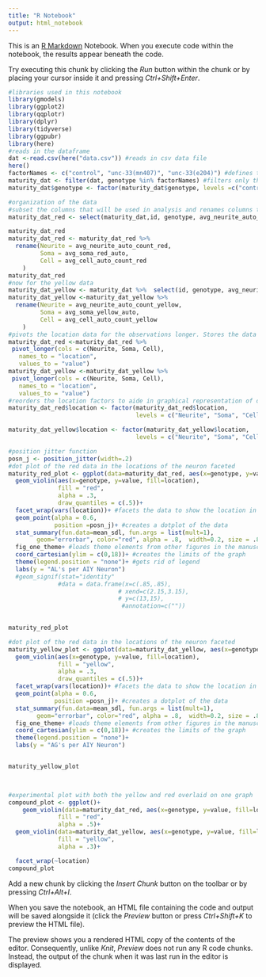 ```yaml
---
title: "R Notebook"
output: html_notebook
---
```


This is an [R Markdown](http://rmarkdown.rstudio.com) Notebook. When you execute code within the notebook, the results appear beneath the code. 

Try executing this chunk by clicking the *Run* button within the chunk or by placing your cursor inside it and pressing *Ctrl+Shift+Enter*. 

```r
#libraries used in this notebook
library(gmodels)
library(ggplot2)
library(qqplotr)
library(dplyr)
library(tidyverse)
library(ggpubr)
library(here)
#reads in the dataframe
dat <-read.csv(here("data.csv")) #reads in csv data file
here()
factorNames <- c("control", "unc-33(mn407)", "unc-33(e204)") #defines the genotypes to be analyzed 
maturity_dat <- filter(dat, genotype %in% factorNames) #filters only the factors (genotypes) to be analyzed
maturity_dat$genotype <- factor(maturity_dat$genotype, levels =c("control", "unc-33(mn407)", "unc-33(e204)" ))

```

```r
#organization of the data
#subset the columns that will be used in analysis and renames columns to more readable names
maturity_dat_red <- select(maturity_dat,id, genotype, avg_neurite_auto_count_red, avg_soma_red_auto, avg_cell_auto_count_red)

maturity_dat_red
maturity_dat_red <- maturity_dat_red %>% 
  rename(Neurite = avg_neurite_auto_count_red,
         Soma = avg_soma_red_auto,
         Cell = avg_cell_auto_count_red
    )
maturity_dat_red
#now for the yellow data
maturity_dat_yellow <- maturity_dat %>%  select(id, genotype, avg_neurite_auto_count_yellow, avg_soma_yellow_auto, avg_cell_auto_count_yellow)
maturity_dat_yellow <-maturity_dat_yellow %>% 
  rename(Neurite = avg_neurite_auto_count_yellow,
         Soma = avg_soma_yellow_auto,
         Cell = avg_cell_auto_count_yellow
    )
#pivots the location data for the observations longer. Stores the data values under values column and the old column names under a new column named location.
maturity_dat_red <-maturity_dat_red %>%
 pivot_longer(cols = c(Neurite, Soma, Cell),
   names_to = "location",
   values_to = "value")
maturity_dat_yellow <-maturity_dat_yellow %>%
 pivot_longer(cols = c(Neurite, Soma, Cell),
   names_to = "location",
   values_to = "value")
#reorders the location factors to aide in graphical representation of data
maturity_dat_red$location <- factor(maturity_dat_red$location,
                                    levels = c("Neurite", "Soma", "Cell"))

maturity_dat_yellow$location <- factor(maturity_dat_yellow$location,
                                    levels = c("Neurite", "Soma", "Cell"))

```


```r
#position jitter function
posn_j <- position_jitter(width=.2)
#dot plot of the red data in the locations of the neuron faceted
maturity_red_plot <- ggplot(data=maturity_dat_red, aes(x=genotype, y=value, fill=location)) +
  geom_violin(aes(x=genotype, y=value, fill=location),
              fill = "red",
              alpha = .3,
              draw_quantiles = c(.5))+
  facet_wrap(vars(location))+ #facets the data to show the location in the cell of the red AG's
  geom_point(alpha = 0.6,
             position =posn_j)+ #creates a dotplot of the data
  stat_summary(fun.data=mean_sdl, fun.args = list(mult=1), 
        geom="errorbar", color="red", alpha = .8,  width=0.2, size = .8) + #creates an error bar based on one standard devation of the data
  fig_one_theme+ #loads theme elements from other figures in the manuscript
  coord_cartesian(ylim = c(0,18))+ #creates the limits of the graph
  theme(legend.position = "none")+ #gets rid of legend
  labs(y = "AL's per AIY Neuron")
  #geom_signif(stat="identity"
              #data = data.frame(x=c(.85,.85),
                               # xend=c(2.15,3.15),
                               # y=c(13,15),
                                #annotation=c(""))
              

maturity_red_plot

#dot plot of the red data in the locations of the neuron faceted
maturity_yellow_plot <- ggplot(data=maturity_dat_yellow, aes(x=genotype, y=value, fill=location)) +
  geom_violin(aes(x=genotype, y=value, fill=location),
              fill = "yellow",
              alpha = .3,
              draw_quantiles = c(.5))+
  facet_wrap(vars(location))+ #facets the data to show the location in the cell of the red AG's
  geom_point(alpha = 0.6,
             position =posn_j)+ #creates a dotplot of the data
  stat_summary(fun.data=mean_sdl, fun.args = list(mult=1), 
        geom="errorbar", color="red", alpha = .8,  width=0.2, size = .8) + #creates an error bar based on one standard devation of the data
  fig_one_theme+ #loads theme elements from other figures in the manuscript
  coord_cartesian(ylim = c(0,18))+ #creates the limits of the graph
  theme(legend.position = "none")+
  labs(y = "AG's per AIY Neuron")


maturity_yellow_plot

    
```
```r
#experimental plot with both the yellow and red overlaid on one graph
compound_plot <- ggplot()+
    geom_violin(data=maturity_dat_red, aes(x=genotype, y=value, fill=location),
              fill = "red",
              alpha = .5)+
  geom_violin(data=maturity_dat_yellow, aes(x=genotype, y=value, fill=location),
              fill = "yellow",
              alpha = .3)+

  facet_wrap(~location)
compound_plot
```

Add a new chunk by clicking the *Insert Chunk* button on the toolbar or by pressing *Ctrl+Alt+I*.

When you save the notebook, an HTML file containing the code and output will be saved alongside it (click the *Preview* button or press *Ctrl+Shift+K* to preview the HTML file).

The preview shows you a rendered HTML copy of the contents of the editor. Consequently, unlike *Knit*, *Preview* does not run any R code chunks. Instead, the output of the chunk when it was last run in the editor is displayed.








